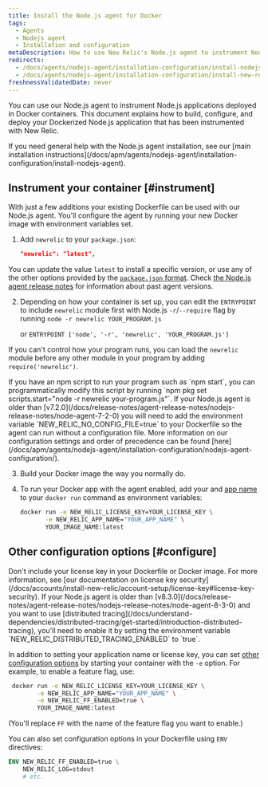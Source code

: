 ```yaml
---
title: Install the Node.js agent for Docker
tags:
  - Agents
  - Nodejs agent
  - Installation and configuration
metaDescription: How to use New Relic's Node.js agent to instrument Node.js applications deployed in Docker containers.
redirects:
  - /docs/agents/nodejs-agent/installation-configuration/install-nodejs-agent-docker
  - /docs/agents/nodejs-agent/installation-configuration/install-new-relic-nodejs-agent-docker
freshnessValidatedDate: never
---
```


You can use our Node.js agent to instrument Node.js applications deployed in Docker containers. This document explains how to build, configure, and deploy your Dockerized Node.js application that has been instrumented with New Relic.

<Callout tip="variant">
  If you need general help with the Node.js agent installation, see our [main installation instructions](/docs/apm/agents/nodejs-agent/installation-configuration/install-nodejs-agent).
</Callout>

## Instrument your container [#instrument]

With just a few additions your existing Dockerfile can be used with our Node.js agent. You'll configure the agent by running your new Docker image with environment variables set.

1. Add `newrelic` to your `package.json`:

   ```json
   "newrelic": "latest",
   ```

You can update the value `latest` to install a specific version, or use any of the other options provided by the [`package.json` format](https://docs.npmjs.com/files/package.json#dependencies). Check [the Node.js agent release notes](/docs/release-notes/agent-release-notes/nodejs-release-notes) for information about past agent versions.

2. Depending on how your container is set up, you can edit the `ENTRYPOINT` to include `newrelic` module first with Node.js `-r`/`--require` flag by running ```node -r newrelic YOUR_PROGRAM.js```

   or ```ENTRYPOINT ['node', '-r', 'newrelic', 'YOUR_PROGRAM.js']```

If you can't control how your program runs, you can load the `newrelic` module before any other module in your program by adding `require('newrelic')`.


   <Callout variant="tip">
If you have an npm script to run your program such as `npm start`, you can programmatically modify this script by running `npm pkg set scripts.start="node -r newrelic your-program.js"`.
   </Callout>

   <Callout variant="important">
     If your Node.js agent is older than [v7.2.0](/docs/release-notes/agent-release-notes/nodejs-release-notes/node-agent-7-2-0) you will need to add the environment variable `NEW_RELIC_NO_CONFIG_FILE=true` to your Dockerfile so the agent can run without a configuration file.  More information on our configuration settings and order of precedence can be found [here](/docs/apm/agents/nodejs-agent/installation-configuration/nodejs-agent-configuration/).
   </Callout>

3. Build your Docker image the way you normally do.

4. To run your Docker app with the agent enabled, add your <InlinePopover type="licenseKey"/> and [app name](/docs/agents/manage-apm-agents/app-naming/name-your-application) to your `docker run` command as environment variables:

   ```bash
   docker run -e NEW_RELIC_LICENSE_KEY=YOUR_LICENSE_KEY \
          -e NEW_RELIC_APP_NAME="YOUR_APP_NAME" \
          YOUR_IMAGE_NAME:latest
   ```

<InstallFeedback/>

## Other configuration options [#configure]

<Callout variant="caution">
  Don't include your license key in your Dockerfile or Docker image. For more information, see [our documentation on license key security](/docs/accounts/install-new-relic/account-setup/license-key#license-key-security).
</Callout>

<Callout variant="tip">
  If your Node.js agent is older than [v8.3.0](/docs/release-notes/agent-release-notes/nodejs-release-notes/node-agent-8-3-0) and you want to use [distributed tracing](/docs/understand-dependencies/distributed-tracing/get-started/introduction-distributed-tracing), you'll need to enable it by setting the environment variable `NEW_RELIC_DISTRIBUTED_TRACING_ENABLED` to `true`.
</Callout>


In addition to setting your application name or license key, you can set [other configuration options](/docs/agents/nodejs-agent/installation-configuration/nodejs-agent-configuration) by starting your container with the `-e` option. For example, to enable a feature flag, use:

```bash
 docker run -e NEW_RELIC_LICENSE_KEY=YOUR_LICENSE_KEY \
        -e NEW_RELIC_APP_NAME="YOUR_APP_NAME" \
        -e NEW_RELIC_FF_ENABLED=true \
        YOUR_IMAGE_NAME:latest
```
(You'll replace `FF` with the name of the feature flag you want to enable.)

You can also set configuration options in your Dockerfile using `ENV` directives:

```dockerfile
ENV NEW_RELIC_FF_ENABLED=true \
    NEW_RELIC_LOG=stdout
    # etc.
```
